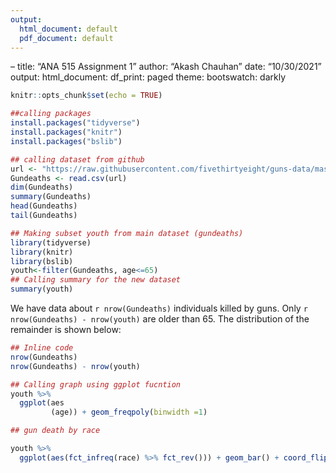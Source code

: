 ```yaml
---
output:
  html_document: default
  pdf_document: default
---
```

--
title: "ANA 515 Assignment 1"
author: "Akash Chauhan"
date: "10/30/2021"
output:
  html_document:
    df_print: paged
  theme:
    bootswatch: darkly


```r
knitr::opts_chunk$set(echo = TRUE)
```


```r
##calling packages
install.packages("tidyverse")
install.packages("knitr")
install.packages("bslib")
```



```r
## calling dataset from github
url <- "https://raw.githubusercontent.com/fivethirtyeight/guns-data/master/full_data.csv"
Gundeaths <- read.csv(url)
dim(Gundeaths)
summary(Gundeaths)
head(Gundeaths)
tail(Gundeaths)
```




```r
## Making subset youth from main dataset (gundeaths)
library(tidyverse)
library(knitr)
library(bslib)
youth<-filter(Gundeaths, age<=65)
## Calling summary for the new dataset
summary(youth)


```



We have data about `r nrow(Gundeaths)` individuals killed by guns. Only `r nrow(Gundeaths) - nrow(youth)` are older than 65. The distribution of the remainder is shown below:
```r
## Inline code
nrow(Gundeaths)
nrow(Gundeaths) - nrow(youth) 

```




```r
## Calling graph using ggplot fucntion
youth %>%
  ggplot(aes
         (age)) + geom_freqpoly(binwidth =1)

```




```r
## gun death by race

youth %>%
  ggplot(aes(fct_infreq(race) %>% fct_rev())) + geom_bar() + coord_flip() + labs(x = "victim race")
```

